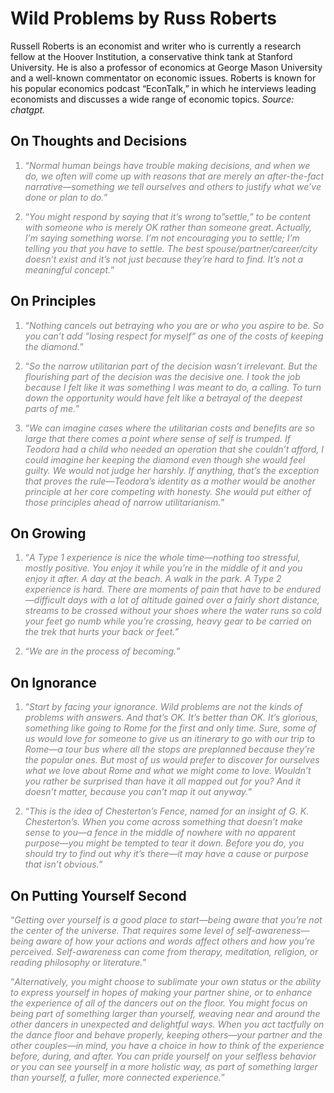 # Wild Problems by Russ Roberts

Russell Roberts is an economist and writer who is currently a research fellow at the Hoover Institution, a conservative think tank at Stanford University. He is also a professor of economics at George Mason University and a well-known commentator on economic issues. Roberts is known for his popular economics podcast "EconTalk," in which he interviews leading economists and discusses a wide range of economic topics. *Source: chatgpt.*

## On Thoughts and Decisions

::: {style="color: gray"}
1. "*Normal human beings have trouble making decisions, and when we do, we often will come up with reasons that are merely an after-the-fact narrative---something we tell ourselves and others to justify what we've done or plan to do.*"
:::

::: {style="color: gray"}
2. "*You might respond by saying that it's wrong to"settle," to be content with someone who is merely OK rather than someone great. Actually, I'm saying something worse. I'm not encouraging you to settle; I'm telling you that you have to settle. The best spouse/partner/career/city doesn't exist and it's not just because they're hard to find. It's not a meaningful concept.*"
:::

## On Principles

::: {style="color: gray"}
1. "*Nothing cancels out betraying who you are or who you aspire to be. So you can't add "losing respect for myself" as one of the costs of keeping the diamond.*"
:::

::: {style="color: gray"}
2. "*So the narrow utilitarian part of the decision wasn't irrelevant. But the flourishing part of the decision was the decisive one. I took the job because I felt like it was something I was meant to do, a calling. To turn down the opportunity would have felt like a betrayal of the deepest parts of me.*"
:::

::: {style="color: gray"}
3. "*We can imagine cases where the utilitarian costs and benefits are so large that there comes a point where sense of self is trumped. If Teodora had a child who needed an operation that she couldn't afford, I could imagine her keeping the diamond even though she would feel guilty. We would not judge her harshly. If anything, that's the exception that proves the rule---Teodora's identity as a mother would be another principle at her core competing with honesty. She would put either of those principles ahead of narrow utilitarianism.*"
:::

## On Growing

::: {style="color: gray"}
1. "*A Type 1 experience is nice the whole time---nothing too stressful, mostly positive. You enjoy it while you're in the middle of it and you enjoy it after. A day at the beach. A walk in the park. A Type 2 experience is hard. There are moments of pain that have to be endured---difficult days with a lot of altitude gained over a fairly short distance, streams to be crossed without your shoes where the water runs so cold your feet go numb while you're crossing, heavy gear to be carried on the trek that hurts your back or feet.*"
:::

::: {style="color: gray"}
2. "*We are in the process of becoming.*"
:::

## On Ignorance

::: {style="color: gray"}
1. "*Start by facing your ignorance. Wild problems are not the kinds of problems with answers. And that's OK. It's better than OK. It's glorious, something like going to Rome for the first and only time. Sure, some of us would love for someone to give us an itinerary to go with our trip to Rome---a tour bus where all the stops are preplanned because they're the popular ones. But most of us would prefer to discover for ourselves what we love about Rome and what we might come to love. Wouldn't you rather be surprised than have it all mapped out for you? And it doesn't matter, because you can't map it out anyway.*"
:::

::: {style="color: gray"}
2. "*This is the idea of Chesterton's Fence, named for an insight of G. K. Chesterton's. When you come across something that doesn't make sense to you---a fence in the middle of nowhere with no apparent purpose---you might be tempted to tear it down. Before you do, you should try to find out why it's there---it may have a cause or purpose that isn't obvious.*"
:::


## On Putting Yourself Second

::: {style="color: gray"}
"*Getting over yourself is a good place to start---being aware that you're not the center of the universe. That requires some level of self-awareness---being aware of how your actions and words affect others and how you're perceived. Self-awareness can come from therapy, meditation, religion, or reading philosophy or literature.*"
:::

::: {style="color: gray"}
"*Alternatively, you might choose to sublimate your own status or the ability to express yourself in hopes of making your partner shine, or to enhance the experience of all of the dancers out on the floor. You might focus on being part of something larger than yourself, weaving near and around the other dancers in unexpected and delightful ways. When you act tactfully on the dance floor and behave properly, keeping others---your partner and the other couples---in mind, you have a choice in how to think of the experience before, during, and after. You can pride yourself on your selfless behavior or you can see yourself in a more holistic way, as part of something larger than yourself, a fuller, more connected experience.*"
:::






